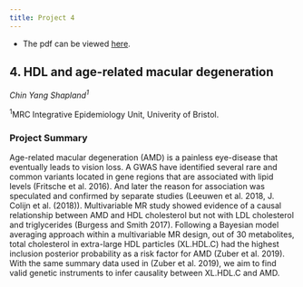 ```yaml
---
title: Project 4
---
```


* The pdf can be viewed [here](./Projects/Project4.pdf).

## 4. HDL and age-related macular degeneration

*Chin Yang Shapland<sup>1</sup>*

<sup>1</sup>MRC Integrative Epidemiology Unit, Univerity of Bristol.

### Project Summary

Age-related macular degeneration (AMD) is a painless eye-disease that eventually leads to vision loss. A
GWAS have identified several rare and common variants located in gene regions that are associated with lipid
levels (Fritsche et al. 2016). And later the reason for association was speculated and confirmed by separate
studies (Leeuwen et al. 2018, J. Colijn et al. (2018)). Multivariable MR study showed evidence of a causal
relationship between AMD and HDL cholesterol but not with LDL cholesterol and triglycerides (Burgess and
Smith 2017). Following a Bayesian model averaging approach within a multivariable MR design, out of 30
metabolites, total cholesterol in extra-large HDL particles (XL.HDL.C) had the highest inclusion posterior
probability as a risk factor for AMD (Zuber et al. 2019). With the same summary data used in (Zuber et al.
2019), we aim to find valid genetic instruments to infer causality between XL.HDL.C and AMD.